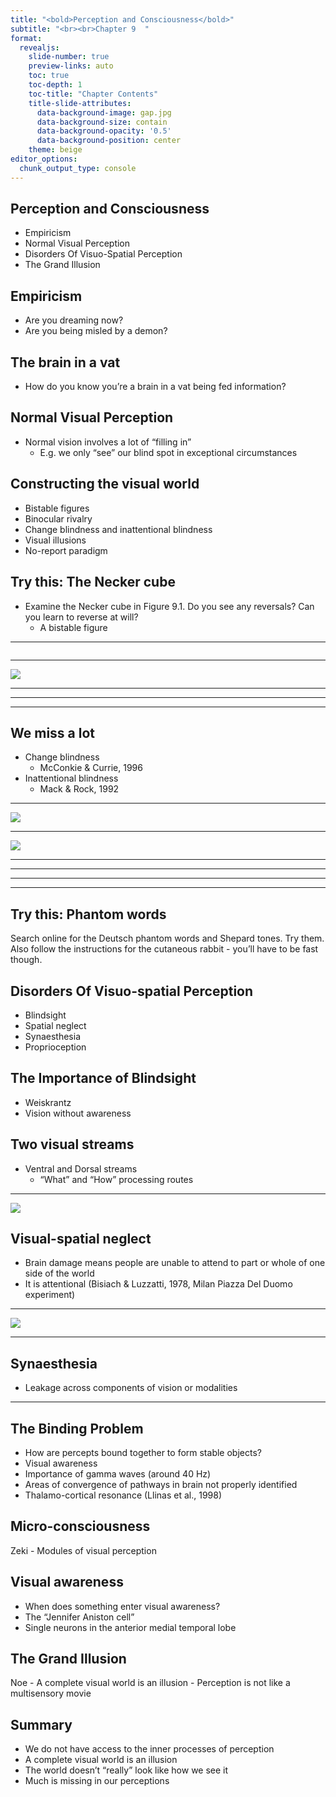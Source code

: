 ```yaml
---
title: "<bold>Perception and Consciousness</bold>"
subtitle: "<br><br>Chapter 9  "
format: 
  revealjs:
    slide-number: true
    preview-links: auto
    toc: true
    toc-depth: 1
    toc-title: "Chapter Contents"
    title-slide-attributes:
      data-background-image: gap.jpg
      data-background-size: contain
      data-background-opacity: '0.5'
      data-background-position: center
    theme: beige
editor_options: 
  chunk_output_type: console
---
```




## Perception and Consciousness
- Empiricism
- Normal Visual Perception
- Disorders Of Visuo-Spatial Perception
- The Grand Illusion

## Empiricism
- Are you dreaming now?
- Are you being misled by a demon?

## The brain in a vat
- How do you know you’re a brain in a vat being fed information?

## Normal Visual Perception
- Normal vision involves a lot of “filling in”
   - E.g. we only “see” our blind spot in exceptional circumstances

## Constructing the visual world
- Bistable figures
- Binocular rivalry
- Change blindness and inattentional blindness
- Visual illusions
- No-report paradigm

## Try this: The Necker cube
- Examine the Necker cube in Figure 9.1. Do you see any reversals? Can you learn to reverse at will?
   - A bistable figure

---

![]()


---

![](Harley_fig. 9_2.jpg)

---


---


---


## We miss a lot
- Change blindness
   - McConkie & Currie, 1996
- Inattentional blindness
   - Mack & Rock, 1992

---

![](Harley_fig. 9_5.jpg)

---

![](Harley_fig. 9_6.jpg)

---


---


---


---


## Try this: Phantom words
Search online for the Deutsch phantom words and Shepard tones. Try them. Also follow the instructions for the cutaneous rabbit - you’ll have to be fast though.

## Disorders Of Visuo-spatial Perception
- Blindsight
- Spatial neglect
- Synaesthesia
- Proprioception

## The Importance of Blindsight
- Weiskrantz
- Vision without awareness

## Two visual streams
- Ventral and Dorsal streams
   - “What” and “How” processing routes

---

![](Harley_fig. 9_9.jpg)

## Visual-spatial neglect
- Brain damage means people are unable to attend to part or whole of one side of the world
- It is attentional (Bisiach & Luzzatti, 1978, Milan Piazza Del Duomo experiment)

---

![](Harley_fig. 9_10.jpg)

---


## Synaesthesia
- Leakage across components of vision or modalities

---



## The Binding Problem
- How are percepts bound together to form stable objects?
- Visual awareness
- Importance of gamma waves (around 40 Hz)
- Areas of convergence of pathways in brain not properly identified
- Thalamo-cortical resonance (Llinas et al., 1998)

## Micro-consciousness
Zeki
- Modules of visual perception

## Visual awareness
- When does something enter visual awareness?
- The “Jennifer Aniston cell”
- Single neurons in the anterior medial temporal lobe

## The Grand Illusion
Noe
- A complete visual world is an illusion
- Perception is not like a multisensory movie

## Summary

- We do not have access to the inner processes of perception
- A complete visual world is an illusion
- The world doesn’t “really” look like how we see it
- Much is missing in our perceptions
